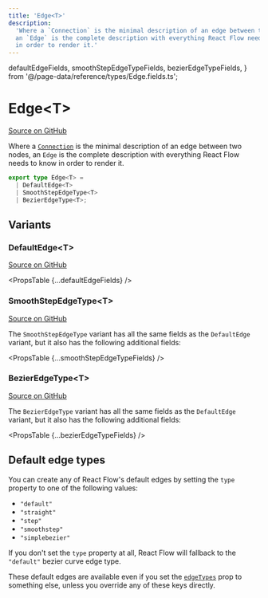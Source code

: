 ```yaml
---
title: 'Edge<T>'
description:
  'Where a `Connection` is the minimal description of an edge between two nodes,
  an `Edge` is the complete description with everything React Flow needs to know
  in order to render it.'
---
```


  defaultEdgeFields,
  smoothStepEdgeTypeFields,
  bezierEdgeTypeFields,
} from '@/page-data/reference/types/Edge.fields.ts';

# Edge&lt;T>

[Source on GitHub](https://github.com/wbkd/react-flow/blob/bacaa99c73b347856f63c5d495f5a0829be1e431/packages/core/src/types/edges.ts/#L63)

Where a [`Connection`](/api-reference/types/connection) is the minimal description of an edge between
two nodes, an `Edge` is the complete description with everything React Flow needs
to know in order to render it.

```ts
export type Edge<T> =
  | DefaultEdge<T>
  | SmoothStepEdgeType<T>
  | BezierEdgeType<T>;
```

## Variants

### DefaultEdge&lt;T>

[Source on GitHub](https://github.com/wbkd/react-flow/blob/bacaa99c73b347856f63c5d495f5a0829be1e431/packages/core/src/types/edges.ts/#L17)

<PropsTable {...defaultEdgeFields} />

### SmoothStepEdgeType&lt;T>

[Source on GitHub](https://github.com/wbkd/react-flow/blob/bacaa99c73b347856f63c5d495f5a0829be1e431/packages/core/src/types/edges.ts/#L49)

The `SmoothStepEdgeType` variant has all the same fields as the `DefaultEdge`
variant, but it also has the following additional fields:

<PropsTable {...smoothStepEdgeTypeFields} />

### BezierEdgeType&lt;T>

[Source on GitHub](https://github.com/wbkd/react-flow/blob/bacaa99c73b347856f63c5d495f5a0829be1e431/packages/core/src/types/edges.ts/#L58)

The `BezierEdgeType` variant has all the same fields as the `DefaultEdge` variant,
but it also has the following additional fields:

<PropsTable {...bezierEdgeTypeFields} />

## Default edge types

You can create any of React Flow's default edges by setting the `type` property
to one of the following values:

- `"default"`
- `"straight"`
- `"step"`
- `"smoothstep"`
- `"simplebezier"`

If you don't set the `type` property at all, React Flow will fallback to the
`"default"` bezier curve edge type.

These default edges are available even if you set the [`edgeTypes`](/api-reference/react-flow#edge-types)
prop to something else, unless you override any of these keys directly.
